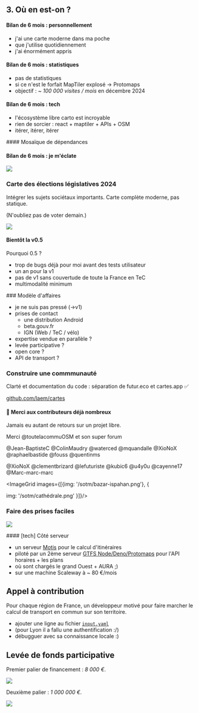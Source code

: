 
<section>

## 3. Où en est-on ?

</section>
<section>

#### Bilan de 6 mois : personnellement

- j'ai une carte moderne dans ma poche
- que j'utilise quotidiennement
- j'ai énormément appris

</section>
<section>

#### Bilan de 6 mois : statistiques

- pas de statistiques
- si ce n'est le forfait MapTiler explosé -> Protomaps
- objectif : <em>~ 100 000 visites / mois</em> en décembre 2024

</section>
<section>

#### Bilan de 6 mois : tech

- l'écosystème libre carto est incroyable
- rien de sorcier : react + maptiler + APIs + OSM
- itérer, itérer, itérer

</section>
<section>
#### Mosaïque de dépendances

<TechDependenciesGallery />
</section>

<section>

#### Bilan de 6 mois : je m'éclate

![](/sotm/demo-velo.gif)

</section>
<section>

### Carte des élections législatives 2024

Intégrer les sujets sociétaux importants. Carte complète moderne, pas statique.

(N'oubliez pas de voter demain.)

![](/sotm/cartes-elections.gif)

</section>

<section>

#### Bientôt la v0.5

Pourquoi 0.5 ?

- trop de bugs déjà pour moi avant des tests utilisateur
- un an pour la v1
- pas de v1 sans couvertude de toute la France en TeC
- multimodalité minimum

</section>
<section>
### Modèle d'affaires

- je ne suis pas pressé (->v1)
- prises de contact
  - une distribution Android
  - beta.gouv.fr
  - IGN (Web / TeC / vélo)
- expertise vendue en parallèle ?
- levée participative ?
- open core ?
- API de transport ?

</section>

<section>

### Construire une commmunauté

Clarté et documentation du code : séparation de futur.eco et cartes.app ✅

[github.com/laem/cartes](https://github.com/laem/cartes)

</section>
<section>

#### 🙏 Merci aux contributeurs déjà nombreux

Jamais eu autant de retours sur un projet libre.

Merci @toutelacommuOSM et son super forum

@Jean-BaptisteC
@ColinMaudry
@waterced
@mquandalle
@XioNoX
@raphaelbastide
@fouss
@quentinms

@XioNoX
@clementbrizard
@lefuturiste
@kubic6
@u4y0u
@cayenne17
@Marc-marc-marc

</section>
<section>

<ImageGrid images={[{img: '/sotm/bazar-ispahan.png'}, {

img: '/sotm/cathédrale.png'
}]}/>

</section>
<section>
<section>

### Faire des prises faciles

![](/sotm/low-hanging-fruits.webp)

</section>
#### [tech] Côté serveur

- un serveur [Motis](https://github.com/laem/motis) pour le calcul d'itinéraires
- piloté par un 2ème serveur [GTFS Node/Deno/Protomaps](https://github.com/laem/gtfs) pour l'API horaires + les plans
- où sont chargés le grand Ouest + AURA ;)
- sur une machine Scaleway à ~ 80 €/mois

</section>

<section>

## Appel à contribution

Pour chaque région de France, un développeur motivé pour faire marcher le calcul de transport en commun sur son territoire.

- ajouter une ligne au fichier [`input.yaml`](https://github.com/laem/gtfs/blob/master/input.yaml)
- (pour Lyon il a fallu une authentification :/)
- débugguer avec sa connaissance locale :)

</section>
<section>

## Levée de fonds participative

Premier palier de financement : <em>8 000 €</em>.

![](/sotm/domaine-cartes-fr.png)

Deuxième palier : <em>1 000 000 €</em>.

![](/sotm/domaine-map-app.png)

</section>
